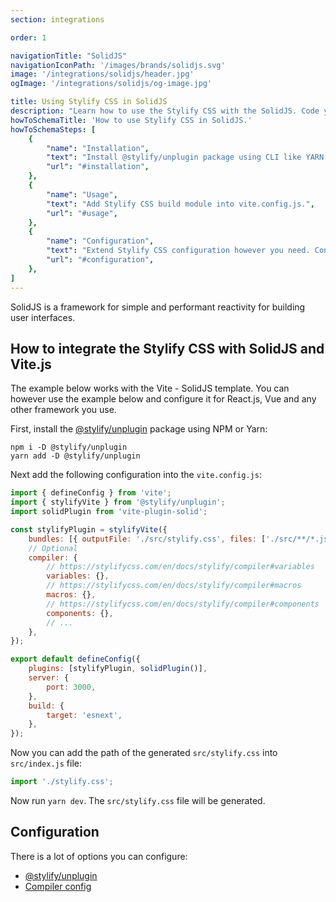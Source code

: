 ```yaml
---
section: integrations

order: 1

navigationTitle: "SolidJS"
navigationIconPath: '/images/brands/solidjs.svg'
image: '/integrations/solidjs/header.jpg'
ogImage: '/integrations/solidjs/og-image.jpg'

title: Using Stylify CSS in SolidJS
description: "Learn how to use the Stylify CSS with the SolidJS. Code your SolidJS website faster with Stylify CSS."
howToSchemaTitle: 'How to use Stylify CSS in SolidJS.'
howToSchemaSteps: [
	{
		"name": "Installation",
		"text": "Install @stylify/unplugin package using CLI like YARN or NPM.",
		"url": "#installation",
	},
	{
		"name": "Usage",
		"text": "Add Stylify CSS build module into vite.config.js.",
		"url": "#usage",
	},
	{
		"name": "Configuration",
		"text": "Extend Stylify CSS configuration however you need. Configure variables, components, custom selectors and a lot more.",
		"url": "#configuration",
	},
]
---
```


SolidJS is a framework for simple and performant reactivity for building user interfaces.

<StackBlitzLink link="stylifycss-solidjs-vite" />

## How to integrate the Stylify CSS with SolidJS and Vite.js

The example below works with the Vite - SolidJS template. You can however use the example below and configure it for React.js, Vue and any other framework you use.

First, install the [@stylify/unplugin](/en/docs/unplugin) package using NPM or Yarn:

```
npm i -D @stylify/unplugin
yarn add -D @stylify/unplugin
```

Next add the following configuration into the `vite.config.js`:

```javascript
import { defineConfig } from 'vite';
import { stylifyVite } from '@stylify/unplugin';
import solidPlugin from 'vite-plugin-solid';

const stylifyPlugin = stylifyVite({
	bundles: [{ outputFile: './src/stylify.css', files: ['./src/**/*.jsx'] }],
	// Optional
	compiler: {
		// https://stylifycss.com/en/docs/stylify/compiler#variables
		variables: {},
		// https://stylifycss.com/en/docs/stylify/compiler#macros
		macros: {},
		// https://stylifycss.com/en/docs/stylify/compiler#components
		components: {},
		// ...
	},
});

export default defineConfig({
	plugins: [stylifyPlugin, solidPlugin()],
	server: {
		port: 3000,
	},
	build: {
		target: 'esnext',
	},
});
```

Now you can add the path of the generated `src/stylify.css` into `src/index.js` file:

```javascript
import './stylify.css';
```

Now run `yarn dev`. The `src/stylify.css` file will be generated.

## Configuration
There is a lot of options you can configure:
- [@stylify/unplugin](/en/docs/unplugin)
- [Compiler config](/en/docs/stylify/compiler)

<DocsUnpluginBuildInfo />

<WhereToNext />
